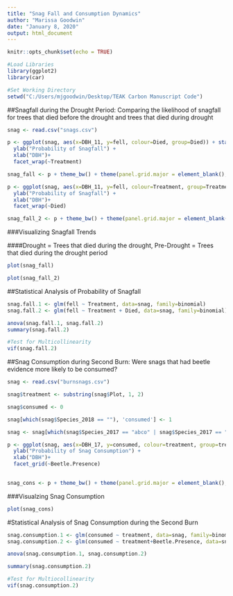 ---
title: "Snag Fall and Consumption Dynamics"
author: "Marissa Goodwin"
date: "January 8, 2020"
output: html_document
---

```{r setup, include=FALSE}
knitr::opts_chunk$set(echo = TRUE)

#Load Libraries
library(ggplot2)
library(car)

#Set Working Directory
setwd("C:/Users/mjgoodwin/Desktop/TEAK Carbon Manuscript Code")
```

##Snagfall during the Drought Period: Comparing the likelihood of snagfall for trees that died before the drought and trees that died during drought

```{r}
snag <- read.csv("snags.csv")

p <- ggplot(snag, aes(x=DBH_11, y=fell, colour=Died, group=Died)) + stat_smooth(method="glm", method.args=list(family="binomial"), se=FALSE)+ 
  ylab("Probability of Snagfall") +
  xlab("DBH")+
  facet_wrap(~Treatment)

snag_fall <- p + theme_bw() + theme(panel.grid.major = element_blank(),panel.grid.minor = element_blank(), axis.line = element_blank())

p <- ggplot(snag, aes(x=DBH_11, y=fell, colour=Treatment, group=Treatment)) + stat_smooth(method="glm", method.args=list(family="binomial"), se=FALSE)+ 
  ylab("Probability of Snagfall") +
  xlab("DBH")+
  facet_wrap(~Died)

snag_fall_2 <- p + theme_bw() + theme(panel.grid.major = element_blank(),panel.grid.minor = element_blank(), axis.line = element_blank())

```


###Visualizing Snagfall Trends 

####Drought = Trees that died during the drought, Pre-Drought = Trees that died during the drought period
```{r, echo=FALSE, fig.height=6, f,ig.width=7}
plot(snag_fall)
```


```{r, echo=FALSE, fig.height=6, f,ig.width=7}
plot(snag_fall_2)
```


##Statistical Analysis of Probability of Snagfall
```{r}
snag.fall.1 <- glm(fell ~ Treatment, data=snag, family=binomial)
snag.fall.2 <- glm(fell ~ Treatment + Died, data=snag, family=binomial)

anova(snag.fall.1, snag.fall.2)
summary(snag.fall.2)

#Test for Multicollinearity
vif(snag.fall.2)
```


##Snag Consumption during Second Burn: Were snags that had beetle evidence more likely to be consumed?
```{r}
snag <- read.csv("burnsnags.csv")

snag$treatment <- substring(snag$Plot, 1, 2)

snag$consumed <- 0

snag[which(snag$Species_2018 == ""), 'consumed'] <- 1

snag <- snag[which(snag$Species_2017 == "abco" | snag$Species_2017 == "cade" | snag$Species_2017 == "pila" | snag$Species_2017 == "pije"),]

p <- ggplot(snag, aes(x=DBH_17, y=consumed, colour=treatment, group=treatment)) + stat_smooth(method="glm", method.args=list(family="binomial"), se=FALSE)+ 
  ylab("Probability of Snag Consumption") +
  xlab("DBH")+
  facet_grid(~Beetle.Presence)
  

snag_cons <- p + theme_bw() + theme(panel.grid.major = element_blank(),panel.grid.minor = element_blank(), axis.line = element_blank())
```

###Visualzing Snag Consumption
```{r, echo=FALSE, fig.height=6, f,ig.width=7}
plot(snag_cons)
```


#Statistical Analysis of Snag Consumption during the Second Burn
```{r}
snag.consumption.1 <- glm(consumed ~ treatment, data=snag, family=binomial)
snag.consumption.2 <- glm(consumed ~ treatment+Beetle.Presence, data=snag, family=binomial)

anova(snag.consumption.1, snag.consumption.2)

summary(snag.consumption.2)

#Test for Multiocollinearity
vif(snag.consumption.2)
```